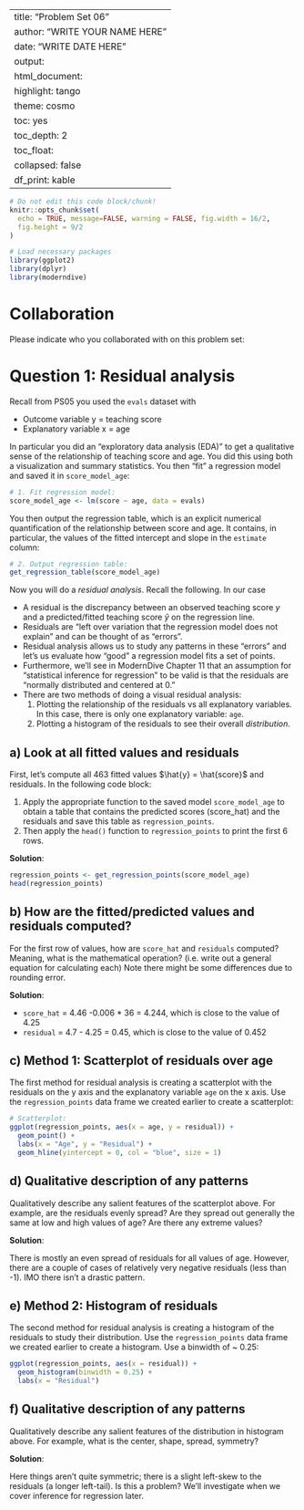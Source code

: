 
---
title: "Problem Set 06"
author: "WRITE YOUR NAME HERE"
date: "WRITE DATE HERE"
output:
  html_document:
    highlight: tango
    theme: cosmo
    toc: yes
    toc_depth: 2
    toc_float:
      collapsed: false
    df_print: kable
---

```r
# Do not edit this code block/chunk!
knitr::opts_chunk$set(
  echo = TRUE, message=FALSE, warning = FALSE, fig.width = 16/2, 
  fig.height = 9/2
)

# Load necessary packages
library(ggplot2)
library(dplyr)
library(moderndive)
```


# Collaboration

Please indicate who you collaborated with on this problem set: 



# Question 1: Residual analysis

Recall from PS05 you used the `evals` dataset with 

* Outcome variable y = teaching score
* Explanatory variable x = age

In particular you did an "exploratory data analysis (EDA)" to get a qualitative sense of the relationship of teaching score and age. You did this using both a visualization and summary statistics. You then  "fit" a regression model and saved it in `score_model_age`:

```r
# 1. Fit regression model:
score_model_age <- lm(score ~ age, data = evals)
```

You then output the regression table, which is an explicit numerical quantification of the relationship between score and age. It contains, in particular, the values of the fitted intercept and slope in the `estimate` column:

```r
# 2. Output regression table:
get_regression_table(score_model_age)
```

Now you will do a *residual analysis*. Recall the following. In our case

* A residual is the discrepancy between an observed teaching score $y$ and a predicted/fitted teaching score $\hat{y}$ on the regression line. 
* Residuals are "left over variation that the regression model does not explain" and can be thought of as "errors".
* Residual analysis allows us to study any patterns in these "errors" and let's us evaluate how "good" a regression model fits a set of points.
* Furthermore, we'll see in ModernDive Chapter 11 that an assumption for "statistical inference for regression" to be valid is that the residuals are "normally distributed and centered at 0."
* There are two methods of doing a visual residual analysis:
    1. Plotting the relationship of the residuals vs all explanatory variables. In this case, there is only one explanatory variable: `age`.
    1. Plotting a histogram of the residuals to see their overall *distribution*.


## a) Look at all fitted values and residuals

First, let's compute all 463 fitted values $\hat{y} = \hat{score}$ and residuals. In the following code block:

1. Apply the appropriate function to the saved model `score_model_age` to obtain a table that contains the predicted scores (score_hat) and the residuals and save this table as `regression_points`.
1. Then apply the `head()` function to `regression_points` to print the first 6 rows.

**Solution**:

```r
regression_points <- get_regression_points(score_model_age)
head(regression_points)
```

## b) How are the fitted/predicted values and residuals computed?

For the first row of values, how are `score_hat` and `residuals` computed?  Meaning, what is the mathematical operation? (i.e. write out a general equation for calculating each) Note there might be some differences due to rounding error. 

**Solution**:

* `score_hat` = 4.46 -0.006 * 36 = 4.244, which is close to the value of 4.25
* `residual` = 4.7 - 4.25 = 0.45, which is close to the value of 0.452


## c) Method 1: Scatterplot of residuals over age

The first method for residual analysis is creating a scatterplot with the residuals on the y axis and the explanatory
variable `age` on the x axis. Use the `regression_points` data frame we created earlier to create a scatterplot:

```r
# Scatterplot:
ggplot(regression_points, aes(x = age, y = residual)) +
  geom_point() +
  labs(x = "Age", y = "Residual") +
  geom_hline(yintercept = 0, col = "blue", size = 1)
```

## d) Qualitative description of any patterns

Qualitatively describe any salient features of the scatterplot above. For example, are the residuals evenly spread? Are they spread out generally the same at low and high values of age? Are there any extreme values?

**Solution**:

There is mostly an even spread of residuals for all values of
age. However, there are a couple of cases of relatively very negative residuals
(less than -1). IMO there isn't a drastic pattern.


## e) Method 2: Histogram of residuals

The second method for residual analysis is creating a histogram of the residuals to study their distribution. Use the `regression_points` data frame we created earlier to create a histogram. Use a binwidth of ~ 0.25:

```r
ggplot(regression_points, aes(x = residual)) +
  geom_histogram(binwidth = 0.25) +
  labs(x = "Residual")
```


## f) Qualitative description of any patterns

Qualitatively describe any salient features of the distribution in histogram above. For example, what is the center, shape, spread, symmetry?

**Solution**:

Here things aren't quite symmetric; there is a slight left-skew to the residuals (a longer left-tail). Is
this a problem? We'll investigate when we cover inference for regression later.
